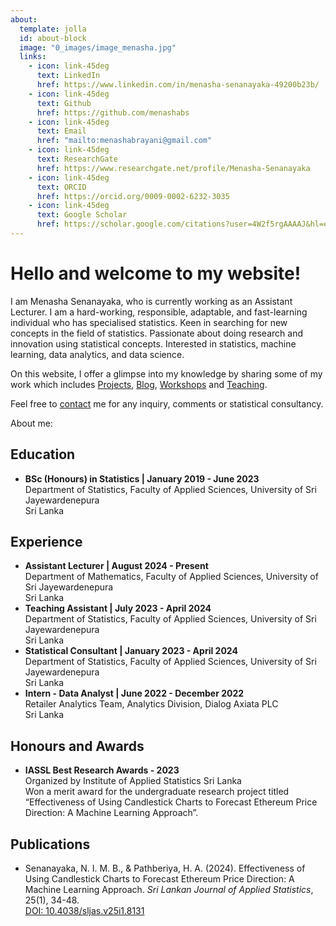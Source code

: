 ```yaml
---
about:
  template: jolla
  id: about-block
  image: "0_images/image_menasha.jpg"
  links:
    - icon: link-45deg
      text: LinkedIn
      href: https://www.linkedin.com/in/menasha-senanayaka-49200b23b/
    - icon: link-45deg
      text: Github
      href: https://github.com/menashabs
    - icon: link-45deg
      text: Email
      href: "mailto:menashabrayani@gmail.com" 
    - icon: link-45deg
      text: ResearchGate
      href: https://www.researchgate.net/profile/Menasha-Senanayaka
    - icon: link-45deg
      text: ORCID
      href: https://orcid.org/0009-0002-6232-3035
    - icon: link-45deg
      text: Google Scholar
      href: https://scholar.google.com/citations?user=4W2f5rgAAAAJ&hl=en
---
```


::: {#about-block}
:::

# Hello and welcome to my website!

I am Menasha Senanayaka, who is currently working as an Assistant Lecturer. I am a hard-working, responsible, adaptable, and fast-learning individual who has specialised statistics. Keen in searching for new concepts in the field of statistics. Passionate about doing research and innovation using statistical concepts. Interested in statistics, machine learning, data analytics, and data science. 

On this website, I offer a glimpse into my knowledge by sharing some of my work which includes <a href="https://menashabs.github.io/1_projects/">Projects</a>, 
<a href="https://menashabs.github.io/2_blog/" target="_blank">Blog</a>, 
<a href="https://menashabs.github.io/3_workshops/" target="_blank">Workshops</a> and
<a href="https://menashabs.github.io/4_teaching/" target="_blank">Teaching</a>.

Feel free to <a href="https://menashabs.github.io/5_contact/">contact</a> me for any inquiry, comments or statistical consultancy. 

About me:

## **Education**

* **BSc (Honours) in Statistics | January 2019 - June 2023** <br>
Department of Statistics, Faculty of Applied Sciences, University of Sri Jayewardenepura <br>
Sri Lanka

## **Experience**

* **Assistant Lecturer | August 2024 - Present** <br>
Department of Mathematics, Faculty of Applied Sciences, University of Sri Jayewardenepura <br>
Sri Lanka 
* **Teaching Assistant | July 2023 - April 2024** <br>
Department of Statistics, Faculty of Applied Sciences, University of Sri Jayewardenepura <br>
Sri Lanka 
* **Statistical Consultant | January 2023 - April 2024** <br>
Department of Statistics, Faculty of Applied Sciences, University of Sri Jayewardenepura <br> 
Sri Lanka 
* **Intern - Data Analyst | June 2022 - December 2022** <br>
Retailer Analytics Team, Analytics Division, Dialog Axiata PLC <br>
Sri Lanka

## **Honours and Awards**

* **IASSL Best Research Awards - 2023** <br>
Organized by Institute of Applied Statistics Sri Lanka <br>
Won a merit award for the undergraduate research project titled "Effectiveness of Using Candlestick Charts to Forecast Ethereum Price Direction: A Machine Learning Approach".

## **Publications**

* Senanayaka, N. I. M. B., & Pathberiya, H. A. (2024). Effectiveness of Using Candlestick Charts to Forecast Ethereum Price Direction: A Machine Learning Approach. *Sri Lankan Journal of Applied Statistics*, 25(1), 34-48. <br>
<a href="https://doi.org/10.4038/sljas.v25i1.8131" target="_blank">DOI: 10.4038/sljas.v25i1.8131</a><br>

